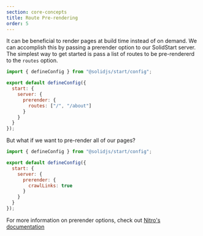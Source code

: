 ```yaml
---
section: core-concepts
title: Route Pre-rendering
order: 5
---
```


It can be beneficial to render pages at build time instead of on demand. We can accomplish this by passing
a prerender option to our SolidStart server. The simplest way to get started is pass a list of routes to be
pre-rendererd to the `routes` option.

```js
import { defineConfig } from "@solidjs/start/config";

export default defineConfig({
  start: {
    server: {
      prerender: {
        routes: ["/", "/about"]
      }
    }
  }
});
```

But what if we want to pre-render all of our pages? 
```js
import { defineConfig } from "@solidjs/start/config";

export default defineConfig({
  start: {
    server: {
      prerender: {
        crawlLinks: true
      }
    }
  }
});
```
For more information on prerender options, check out [Nitro's documentation](https://nitro.unjs.io/config#prerender)

